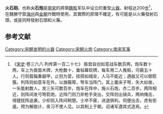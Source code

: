 '''火石砲'''，也称'''火石炮'''是[[南宋|南宋]]的將領[[魏胜|魏胜]]军队中设立的重型[[火器|火器]]，射程达200[[步|步]]<ref>《[[宋史|宋史]]·卷三六八·列传第一百二十七》 胜尝自创如意战车数百两，炮车数十两，车上为兽面木牌，大枪数十，垂毡幕软牌，每车用二人推毂，可蔽五十人。行则载辎重器甲，止则为营，挂搭如城垒，人马不能近；遇敌又可以御箭簇。列阵则如意车在外，以旗蔽障，弩车当阵门，其上置床子弩，矢大如凿，一矢能射数人，发三矢可数百步。炮车在阵中，施火石炮，亦二百步。两阵相近，则阵间发弓弩箭炮，近阵门则刀斧枪手突出，交阵则出骑兵，两响掩击，得捷拔阵追袭，少却则入阵间稍憩。士卒不疲，进退俱利。伺便出击，虑有拒遏，预为解脱计，夜习不使人见。以其制上于朝，诏诸军遵其式造焉。</ref>，在魏勝守禦[[海州|海州]]與[[金朝|金朝]]作戰時使用，其實際的原理不確定，有可能是以火藥發射石頭，或是同時發射石頭和火藥。

== 参考文献 ==
{{Reflist}}

[[Category:宋朝发明的火器|Category:宋朝发明的火器]]
[[Category:宋朝火炮|Category:宋朝火炮]]
[[Category:南宋军事|Category:南宋军事]]